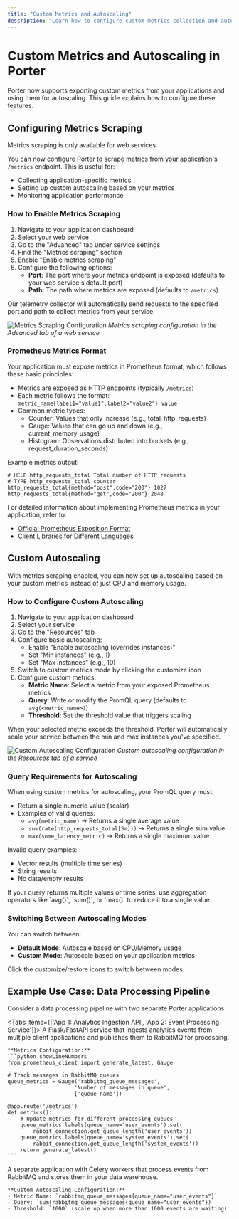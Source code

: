 ```yaml
---
title: "Custom Metrics and Autoscaling"
description: "Learn how to configure custom metrics collection and autoscaling in Porter"
---
```



# Custom Metrics and Autoscaling in Porter

Porter now supports exporting custom metrics from your applications and using them for autoscaling. This guide explains how to configure these features.

## Configuring Metrics Scraping

<Callout type="info">
  Metrics scraping is only available for web services.
</Callout>

You can now configure Porter to scrape metrics from your application's `/metrics` endpoint. This is useful for:
- Collecting application-specific metrics
- Setting up custom autoscaling based on your metrics
- Monitoring application performance

### How to Enable Metrics Scraping

1. Navigate to your application dashboard
2. Select your web service
3. Go to the "Advanced" tab under service settings
4. Find the "Metrics scraping" section
5. Enable "Enable metrics scraping"
6. Configure the following options:
   - **Port**: The port where your metrics endpoint is exposed (defaults to your web service's default port)
   - **Path**: The path where metrics are exposed (defaults to `/metrics`)

<Callout>
  Our telemetry collector will automatically send requests to the specified port and path to collect metrics from your service.
</Callout>

![Metrics Scraping Configuration](/images/observability/metrics-scraping-config.png)
*Metrics scraping configuration in the Advanced tab of a web service*

### Prometheus Metrics Format

Your application must expose metrics in Prometheus format, which follows these basic principles:

- Metrics are exposed as HTTP endpoints (typically `/metrics`)
- Each metric follows the format: `metric_name{label1="value1",label2="value2"} value`
- Common metric types:
  - Counter: Values that only increase (e.g., total_http_requests)
  - Gauge: Values that can go up and down (e.g., current_memory_usage)
  - Histogram: Observations distributed into buckets (e.g., request_duration_seconds)

Example metrics output:
```prometheus
# HELP http_requests_total Total number of HTTP requests
# TYPE http_requests_total counter
http_requests_total{method="post",code="200"} 1027
http_requests_total{method="get",code="200"} 2048
```

For detailed information about implementing Prometheus metrics in your application, refer to:
- [Official Prometheus Exposition Format](https://prometheus.io/docs/instrumenting/exposition_formats/)
- [Client Libraries for Different Languages](https://prometheus.io/docs/instrumenting/clientlibs/)

## Custom Autoscaling

With metrics scraping enabled, you can now set up autoscaling based on your custom metrics instead of just CPU and memory usage.

### How to Configure Custom Autoscaling

1. Navigate to your application dashboard
2. Select your service
3. Go to the "Resources" tab
4. Configure basic autoscaling:
   - Enable "Enable autoscaling (overrides instances)"
   - Set "Min instances" (e.g., 1)
   - Set "Max instances" (e.g., 10)
5. Switch to custom metrics mode by clicking the customize icon
6. Configure custom metrics:
   - **Metric Name**: Select a metric from your exposed Prometheus metrics
   - **Query**: Write or modify the PromQL query (defaults to `avg(<metric_name>)`)
   - **Threshold**: Set the threshold value that triggers scaling

<Callout>
  When your selected metric exceeds the threshold, Porter will automatically scale your service between the min and max instances you've specified.
</Callout>

![Custom Autoscaling Configuration](/images/observability/custom-autoscaling.png)
*Custom autoscaling configuration in the Resources tab of a service*

### Query Requirements for Autoscaling

When using custom metrics for autoscaling, your PromQL query must:

- Return a single numeric value (scalar)
- Examples of valid queries:
  - `avg(metric_name)` → Returns a single average value
  - `sum(rate(http_requests_total[5m]))` → Returns a single sum value
  - `max(some_latency_metric)` → Returns a single maximum value

Invalid query examples:
- Vector results (multiple time series)
- String results
- No data/empty results

<Callout type="warning">
  If your query returns multiple values or time series, use aggregation operators like `avg()`, `sum()`, or `max()` to reduce it to a single value.
</Callout>

### Switching Between Autoscaling Modes

You can switch between:
- **Default Mode**: Autoscale based on CPU/Memory usage
- **Custom Mode**: Autoscale based on your application metrics

Click the customize/restore icons to switch between modes.

## Example Use Case: Data Processing Pipeline

Consider a data processing pipeline with two separate Porter applications:

<Tabs items={['App 1: Analytics Ingestion API', 'App 2: Event Processing Service']}>
  <Tab>
    A Flask/FastAPI service that ingests analytics events from multiple client applications and publishes them to RabbitMQ for processing.
    
    **Metrics Configuration:**
    ```python showLineNumbers
    from prometheus_client import generate_latest, Gauge
    
    # Track messages in RabbitMQ queues
    queue_metrics = Gauge('rabbitmq_queue_messages', 
                         'Number of messages in queue',
                         ['queue_name'])
    
    @app.route('/metrics')
    def metrics():
        # Update metrics for different processing queues
        queue_metrics.labels(queue_name='user_events').set(
            rabbit_connection.get_queue_length('user_events'))
        queue_metrics.labels(queue_name='system_events').set(
            rabbit_connection.get_queue_length('system_events'))
        return generate_latest()
    ```
  </Tab>
  <Tab>
    A separate application with Celery workers that process events from RabbitMQ and stores them in your data warehouse.
    
    **Custom Autoscaling Configuration:**
    - Metric Name: `rabbitmq_queue_messages{queue_name="user_events"}`
    - Query: `sum(rabbitmq_queue_messages{queue_name="user_events"})`
    - Threshold: `1000` (scale up when more than 1000 events are waiting)
  </Tab>
</Tabs>